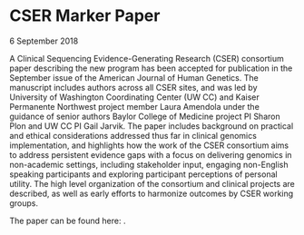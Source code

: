 
<BreadcrumbsNews />

# CSER Marker Paper

<Subheader>6 September 2018</Subheader>

A Clinical Sequencing Evidence-Generating Research (CSER) consortium paper describing the new program has been accepted for publication in the September issue of the American Journal of Human Genetics. The manuscript includes authors across all CSER sites, and was led by University of Washington Coordinating Center (UW CC) and Kaiser Permanente Northwest project member Laura Amendola under the guidance of senior authors Baylor College of Medicine project PI Sharon Plon and UW CC PI Gail Jarvik. The paper includes background on practical and ethical considerations addressed thus far in clinical genomics implementation, and highlights how the work of the CSER consortium aims to address persistent evidence gaps with a focus on delivering genomics in non-academic settings, including stakeholder input, engaging non-English speaking participants and exploring participant perceptions of personal utility. The high level organization of the consortium and clinical projects are described, as well as early efforts to harmonize outcomes by CSER working groups.

The paper can be found here: <Link label="https://www.cell.com/ajhg/fulltext/S0002-9297(18)30273-8" url="https://www.cell.com/ajhg/fulltext/S0002-9297(18)30273-8"/>.
